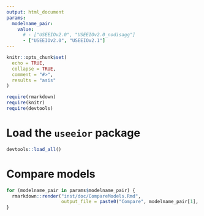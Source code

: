 ```yaml
---
output: html_document
params:
  modelname_pair:
    value:
      # - ["USEEIOv2.0", "USEEIOv2.0_nodisagg"]
      - ["USEEIOv2.0", "USEEIOv2.1"]
---
```


```r
knitr::opts_chunk$set(
  echo = TRUE,
  collapse = TRUE,
  comment = "#>",
  results = "asis"
)

require(rmarkdown)
require(knitr)
require(devtools)
```

# Load the `useeior` package
```r
devtools::load_all()
```
# Compare models
```r
for (modelname_pair in params$modelname_pair) {
  rmarkdown::render("inst/doc/CompareModels.Rmd",
                    output_file = paste0("Compare", modelname_pair[1], "&", modelname_pair[2], ".html"))
}
```
